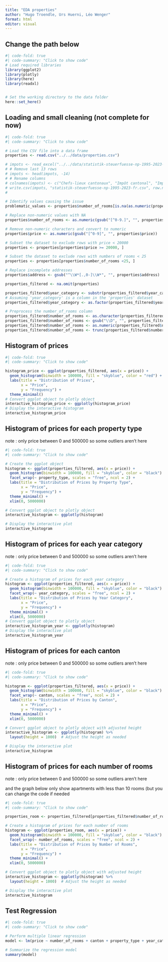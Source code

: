 ```yaml
---
title: "EDA properties"
author: "Hugo Troendle, Urs Huerni, Léo Wenger"
format: html
editor: visual
---
```


## Change the path below

```r
#| code-fold: true
#| code-summary: "Click to show code"
# Load required libraries
library(ggplot2)
library(plotly)
library(here)
library(readxl)


# Set the working directory to the data folder
here::set_here()

```

## Loading and small cleaning (not complete for now)

```r
#| code-fold: true
#| code-summary: "Click to show code"

# Load the CSV file into a data frame
properties <- read.csv("../../data/properties.csv")

# impots <- read_excel("../../data/statistik-steuerfuesse-np-1995-2023-fr.xlsx", skip = 14)
# # Remove last 13 rows
# impots <- head(impots, -14)
# # Rename columns
# colnames(impots) <- c("Chefs-lieux cantonaux", "Impôt cantonal", "Impôt communal", "Impôt paroissial Evang. / réform", "Impôt paroissial Kath. / cath.rom")
# write.csv(impots, "statistik-steuerfuesse-np-1995-2023-fr.csv", row.names = FALSE)
# 

# Identify values causing the issue
problematic_values <- properties$number_of_rooms[is.na(as.numeric(properties$number_of_rooms))]

# Replace non-numeric values with NA
properties$number_of_rooms <- as.numeric(gsub("[^0-9.]", "", properties$number_of_rooms))

# Remove non-numeric characters and convert to numeric
properties$price <- as.numeric(gsub("[^0-9]", "", properties$price))

# Subset the dataset to exclude rows with price < 20000
properties <- properties[properties$price >= 20000, ]

# Subset the dataset to exclude rows with numbers of rooms < 25
properties <- properties[properties$number_of_rooms <25, ]

# Replace incomplete addresses
properties$address <- gsub("^\\W*[.,0-]\\W*", "", properties$address)

properties_filtered <- na.omit(properties)

properties_filtered$year_category <- substr(properties_filtered$year_category, 1, 9)
# Assuming 'year_category' is a column in the 'properties' dataset
properties_filtered$year_category <- as.factor(properties_filtered$year_category)

# Preprocess the number_of_rooms column
properties_filtered$number_of_rooms <- as.character(properties_filtered$number_of_rooms)
properties_filtered$number_of_rooms <- gsub("\\D", "", properties_filtered$number_of_rooms)  # Remove non-numeric characters
properties_filtered$number_of_rooms <- as.numeric(properties_filtered$number_of_rooms)       # Convert to numeric
properties_filtered$number_of_rooms <- trunc(properties_filtered$number_of_rooms)             # Truncate non-integer values
```

## Histogram of prices

```r
#| code-fold: true
#| code-summary: "Click to show code"

histogram_price <- ggplot(properties_filtered, aes(x = price)) +
  geom_histogram(binwidth = 100000, fill = "skyblue", color = "red") +
  labs(title = "Distribution of Prices",
       x = "Price",
       y = "Frequency") +
  theme_minimal()
# Convert ggplot object to plotly object
interactive_histogram_price <- ggplotly(histogram_price)
# Display the interactive histogram
interactive_histogram_price

```

## Histogram of prices for each property type

note : only price between 0 and 500000 so some outliers aren't here

```r
#| code-fold: true
#| code-summary: "Click to show code"

# Create the ggplot object
histogram <- ggplot(properties_filtered, aes(x = price)) +
  geom_histogram(binwidth = 100000, fill = "skyblue", color = "black") +
  facet_wrap(~ property_type, scales = "free", ncol = 2) +
  labs(title = "Distribution of Prices by Property Type",
       x = "Price",
       y = "Frequency") +
  theme_minimal() +
  xlim(0, 5000000)

# Convert ggplot object to plotly object
interactive_histogram <- ggplotly(histogram)

# Display the interactive plot
interactive_histogram

```

## Histogram of prices for each year category

note : only price between 0 and 500000 so some outliers aren't here

```r
#| code-fold: true
#| code-summary: "Click to show code"

# Create a histogram of prices for each year category
histogram <- ggplot(properties_filtered, aes(x = price)) +
  geom_histogram(binwidth = 100000, fill = "skyblue", color = "black") +
  facet_wrap(~ year_category, scales = "free", ncol = 2) +
  labs(title = "Distribution of Prices by Year Category",
       x = "Price",
       y = "Frequency") +
  theme_minimal() +
  xlim(0, 5000000)
# Convert ggplot object to plotly object
interactive_histogram_year <- ggplotly(histogram)
# Display the interactive plot
interactive_histogram_year

```

## Histogram of prices for each canton

note : only price between 0 and 500000 so some outliers aren't here

```r
#| code-fold: true
#| code-summary: "Click to show code"

histogram <- ggplot(properties_filtered, aes(x = price)) +
  geom_histogram(binwidth = 100000, fill = "skyblue", color = "black") +
  facet_wrap(~ canton, scales = "free", ncol = 2) +
  labs(title = "Distribution of Prices by Canton",
       x = "Price",
       y = "Frequency") +
  theme_minimal() +
  xlim(0, 5000000)

# Convert ggplot object to plotly object with adjusted height
interactive_histogram <- ggplotly(histogram) %>%
  layout(height = 1000)  # Adjust the height as needed

# Display the interactive plot
interactive_histogram

```

## Histogram of prices for each number of rooms

note : only price between 0 and 500000 so some outliers aren't here

and the graph below only show apartments with less than 10 rooms (but you can change the code if needed

```r
#| code-fold: true
#| code-summary: "Click to show code"

properties_room <- properties_filtered[properties_filtered$number_of_rooms < 20, ]                  # Filter only number_of_rooms less than 20

# Create a histogram of prices for each number of rooms
histogram <- ggplot(properties_room, aes(x = price)) +
  geom_histogram(binwidth = 100000, fill = "skyblue", color = "black") +
  facet_wrap(~ number_of_rooms, scales = "free", ncol = 2) +
  labs(title = "Distribution of Prices by Number of Rooms",
       x = "Price",
       y = "Frequency") +
  theme_minimal() +
  xlim(0, 5000000)

# Convert ggplot object to plotly object with adjusted height
interactive_histogram <- ggplotly(histogram) %>%
  layout(height = 1000)  # Adjust the height as needed

# Display the interactive plot
interactive_histogram

```

## Test Regression

```r
#| code-fold: true
#| code-summary: "Click to show code"

# Perform multiple linear regression
model <- lm(price ~ number_of_rooms + canton + property_type + year_category, data = properties)

# Summarize the regression model
summary(model)
```
